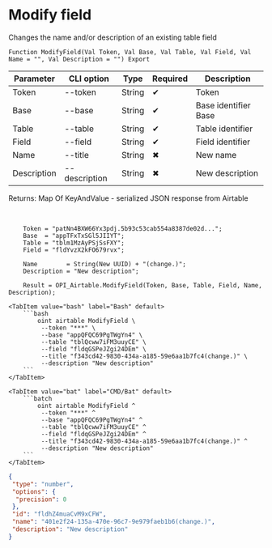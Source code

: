 ﻿---
sidebar_position: 2
description: Modify field and other functions to work with Airtable in the Open Integration Package, a free open-source integration library for 1C:Enterprise 8, OneScript and CLI
keywords: [1C, 1С, 1С:Enterprise, 1С:Enterprise 8.3, API, Integration, Services, Exchange, OneScript, CLI, Airtable]
---


# Modify field
 Changes the name and/or description of an existing table field



`Function ModifyField(Val Token, Val Base, Val Table, Val Field, Val Name = "", Val Description = "") Export`

  | Parameter | CLI option | Type | Required | Description |
  |-|-|-|-|-|
  | Token | --token | String | &#x2714; | Token |
  | Base | --base | String | &#x2714; | Base identifier Base |
  | Table | --table | String | &#x2714; | Table identifier |
  | Field | --field | String | &#x2714; | Field identifier |
  | Name | --title | String | &#x2716; | New name |
  | Description | --description | String | &#x2716; | New description |

  
  Returns:  Map Of KeyAndValue - serialized JSON response from Airtable

<br/>



```bsl title="1C:Enterprise/OneScript code example"
    Token = "patNn4BXW66Yx3pdj.5b93c53cab554a8387de02d...";
    Base  = "appTFxTxSGl5JIIYT";
    Table = "tblm1MzAyPSjSsFXY";
    Field = "fldYvzX2kFO679rvx";

    Name        = String(New UUID) + "(change.)";
    Description = "New description";

    Result = OPI_Airtable.ModifyField(Token, Base, Table, Field, Name, Description);
```
 

 <Tabs>
  
    <TabItem value="bash" label="Bash" default>
        ```bash
            oint airtable ModifyField \
             --token "***" \
             --base "appQFQC69PgTWgYn4" \
             --table "tblQcww7iFM3uuyCE" \
             --field "fldqGSPeJZgi24DEm" \
             --title "f343cd42-9830-434a-a185-59e6aa1b7fc4(change.)" \
             --description "New description"
        ```
    </TabItem>
  
    <TabItem value="bat" label="CMD/Bat" default>
        ```batch
            oint airtable ModifyField ^
             --token "***" ^
             --base "appQFQC69PgTWgYn4" ^
             --table "tblQcww7iFM3uuyCE" ^
             --field "fldqGSPeJZgi24DEm" ^
             --title "f343cd42-9830-434a-a185-59e6aa1b7fc4(change.)" ^
             --description "New description"
        ```
    </TabItem>
</Tabs>


```json title="Result"
{
 "type": "number",
 "options": {
  "precision": 0
 },
 "id": "fldhZ4muaCvM9xCFW",
 "name": "401e2f24-135a-470e-96c7-9e979faeb1b6(change.)",
 "description": "New description"
}
```
